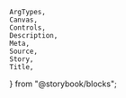     ArgTypes,
    Canvas,
    Controls,
    Description,
    Meta,
    Source,
    Story,
    Title,
} from "@storybook/blocks";


<Meta of={stories} />
<Title of={stories} />
<Description of={ComboBox} />

<Canvas of={stories.Default} />

## Props

<ArgTypes of={ComboBox} />
